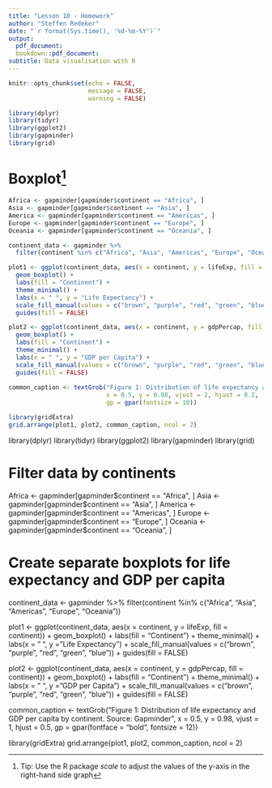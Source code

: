 ```yaml
---
title: "Lesson 10 - Homework"
author: "Steffen Redeker"
date: "`r format(Sys.time(), '%d-%m-%Y')`"
output:
  pdf_document:
  bookdown::pdf_document:
subtitle: Data visualisation with R
---
```


```r
knitr::opts_chunk$set(echo = FALSE,
                      message = FALSE,
                      warning = FALSE)

library(dplyr)
library(tidyr)
library(ggplot2)
library(gapminder)
library(grid)
```
# Boxplot^[Tip: Use the R package *scale* to adjust the values of the y-axis in the right-hand side graph] 
```r


Africa <- gapminder[gapminder$continent == "Africa", ]
Asia <- gapminder[gapminder$continent == "Asia", ]
America <- gapminder[gapminder$continent == "Americas", ]
Europe <- gapminder[gapminder$continent == "Europe", ]
Oceania <- gapminder[gapminder$continent == "Oceania", ]

continent_data <- gapminder %>%
  filter(continent %in% c("Africa", "Asia", "Americas", "Europe", "Oceania"))

plot1 <- ggplot(continent_data, aes(x = continent, y = lifeExp, fill = continent)) +
  geom_boxplot() +
  labs(fill = "Continent") +
  theme_minimal() +
  labs(x = " ", y = "Life Expectancy") +
  scale_fill_manual(values = c("brown", "purple", "red", "green", "blue")) +
  guides(fill = FALSE)

plot2 <- ggplot(continent_data, aes(x = continent, y = gdpPercap, fill = continent)) +
  geom_boxplot() +
  labs(fill = "Continent") +
  theme_minimal() +
  labs(x = " ", y = "GDP per Capita") +
  scale_fill_manual(values = c("brown", "purple", "red", "green", "blue")) +
  guides(fill = FALSE)
  
common_caption <- textGrob("Figure 1: Distribution of life expectancy and GDP per capita by continent. Source: Gapminder",
                           x = 0.5, y = 0.98, vjust = 2, hjust = 0.2,
                           gp = gpar(fontsize = 10))

library(gridExtra)
grid.arrange(plot1, plot2, common_caption, ncol = 2)
```


library(dplyr)
library(tidyr)
library(ggplot2)
library(gapminder)
library(grid)

# Filter data by continents
Africa <- gapminder[gapminder$continent == "Africa", ]
Asia <- gapminder[gapminder$continent == "Asia", ]
America <- gapminder[gapminder$continent == "Americas", ]
Europe <- gapminder[gapminder$continent == "Europe", ]
Oceania <- gapminder[gapminder$continent == "Oceania", ]

# Create separate boxplots for life expectancy and GDP per capita
continent_data <- gapminder %>%
  filter(continent %in% c("Africa", "Asia", "Americas", "Europe", "Oceania"))

plot1 <- ggplot(continent_data, aes(x = continent, y = lifeExp, fill = continent)) +
  geom_boxplot() +
  labs(fill = "Continent") +
  theme_minimal() +
  labs(x = " ", y = "Life Expectancy") +
  scale_fill_manual(values = c("brown", "purple", "red", "green", "blue")) +
  guides(fill = FALSE)

plot2 <- ggplot(continent_data, aes(x = continent, y = gdpPercap, fill = continent)) +
  geom_boxplot() +
  labs(fill = "Continent") +
  theme_minimal() +
  labs(x = " ", y = "GDP per Capita") +
  scale_fill_manual(values = c("brown", "purple", "red", "green", "blue")) +
  guides(fill = FALSE)
  
common_caption <- textGrob("Figure 1: Distribution of life expectancy and GDP per capita by continent. Source: Gapminder",
                           x = 0.5, y = 0.98, vjust = 1, hjust = 0.5,
                           gp = gpar(fontface = "bold", fontsize = 12))

library(gridExtra)
grid.arrange(plot1, plot2, common_caption, ncol = 2)